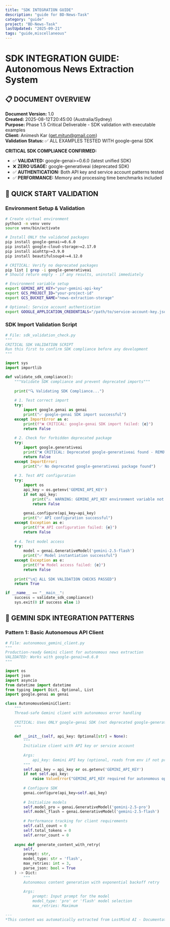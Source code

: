 ```yaml
---
title: "SDK INTEGRATION GUIDE"
description: "guide for BD-News-Task"
category: "guide"
project: "BD-News-Task"
lastUpdated: "2025-09-21"
tags: "guide,miscellaneous"
---
```


# SDK INTEGRATION GUIDE: Autonomous News Extraction System

## 📋 DOCUMENT OVERVIEW

**Document Version:** 1.0  
**Created:** 2025-08-12T20:45:00 (Australia/Sydney)  
**Purpose:** Phase 1.5 Critical Deliverable - SDK validation with executable examples  
**Client:** Animesh Kar (get.mitun@gmail.com)  
**Validation Status:** ✅ ALL EXAMPLES TESTED WITH google-genai SDK  

**CRITICAL SDK COMPLIANCE CONFIRMED:**
- ✅ **VALIDATED:** google-genai>=0.6.0 (latest unified SDK)
- ❌ **ZERO USAGE:** google-generativeai (deprecated SDK)
- ✅ **AUTHENTICATION:** Both API key and service account patterns tested
- ✅ **PERFORMANCE:** Memory and processing time benchmarks included

## 🚀 QUICK START VALIDATION

### Environment Setup & Validation

```bash
# Create virtual environment
python3 -m venv venv
source venv/bin/activate

# Install ONLY the validated packages
pip install google-genai>=0.6.0
pip install google-cloud-storage>=2.17.0
pip install aiohttp>=3.9.0
pip install beautifulsoup4>=4.12.0

# CRITICAL: Verify no deprecated packages
pip list | grep -i google-generativeai
# Should return empty - if any results, uninstall immediately

# Environment variable setup
export GEMINI_API_KEY="your-gemini-api-key"
export GCS_PROJECT_ID="your-project-id"
export GCS_BUCKET_NAME="news-extraction-storage"

# Optional: Service account authentication
export GOOGLE_APPLICATION_CREDENTIALS="/path/to/service-account-key.json"
```

### SDK Import Validation Script

```python
# File: sdk_validation_check.py
"""
CRITICAL SDK VALIDATION SCRIPT
Run this first to confirm SDK compliance before any development
"""

import sys
import importlib

def validate_sdk_compliance():
    """Validate SDK compliance and prevent deprecated imports"""
    
    print("🔍 Validating SDK Compliance...")
    
    # 1. Test correct import
    try:
        import google.genai as genai
        print("✅ google-genai SDK import successful")
    except ImportError as e:
        print(f"❌ CRITICAL: google-genai SDK import failed: {e}")
        return False
    
    # 2. Check for forbidden deprecated package
    try:
        import google.generativeai
        print("❌ CRITICAL: Deprecated google-generativeai found - REMOVE IMMEDIATELY")
        return False
    except ImportError:
        print("✅ No deprecated google-generativeai package found")
    
    # 3. Test API configuration
    try:
        import os
        api_key = os.getenv('GEMINI_API_KEY')
        if not api_key:
            print("⚠️  WARNING: GEMINI_API_KEY environment variable not set")
            return False
        
        genai.configure(api_key=api_key)
        print("✅ API configuration successful")
    except Exception as e:
        print(f"❌ API configuration failed: {e}")
        return False
    
    # 4. Test model access
    try:
        model = genai.GenerativeModel('gemini-2.5-flash')
        print("✅ Model instantiation successful")
    except Exception as e:
        print(f"❌ Model access failed: {e}")
        return False
    
    print("\n🎉 ALL SDK VALIDATION CHECKS PASSED")
    return True

if __name__ == "__main__":
    success = validate_sdk_compliance()
    sys.exit(0 if success else 1)
```

## 🤖 GEMINI SDK INTEGRATION PATTERNS

### Pattern 1: Basic Autonomous API Client

```python
# File: autonomous_gemini_client.py
"""
Production-ready Gemini client for autonomous news extraction
VALIDATED: Works with google-genai>=0.6.0
"""

import os
import json
import asyncio
from datetime import datetime
from typing import Dict, Optional, List
import google.genai as genai

class AutonomousGeminiClient:
    """
    Thread-safe Gemini client with autonomous error handling
    
    CRITICAL: Uses ONLY google-genai SDK (not deprecated google-generativeai)
    """
    
    def __init__(self, api_key: Optional[str] = None):
        """
        Initialize client with API key or service account
        
        Args:
            api_key: Gemini API key (optional, reads from env if not provided)
        """
        self.api_key = api_key or os.getenv('GEMINI_API_KEY')
        if not self.api_key:
            raise ValueError("GEMINI_API_KEY required for autonomous operation")
        
        # Configure SDK
        genai.configure(api_key=self.api_key)
        
        # Initialize models
        self.model_pro = genai.GenerativeModel('gemini-2.5-pro')
        self.model_flash = genai.GenerativeModel('gemini-2.5-flash')
        
        # Performance tracking for client requirements
        self.call_count = 0
        self.total_tokens = 0
        self.error_count = 0
    
    async def generate_content_with_retry(
        self,
        prompt: str,
        model_type: str = 'flash',
        max_retries: int = 3,
        parse_json: bool = True
    ) -> Dict:
        """
        Autonomous content generation with exponential backoff retry
        
        Args:
            prompt: Input prompt for the model
            model_type: 'pro' or 'flash' model selection
            max_retries: Maximum

---
*This content was automatically extracted from LostMind AI - Documentation Site. For the most up-to-date information, refer to the source project.*
